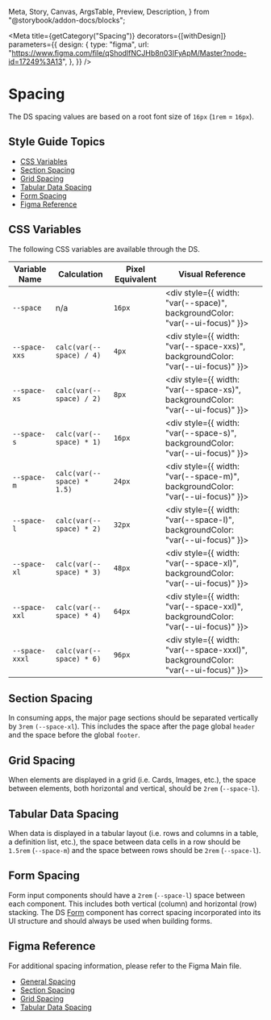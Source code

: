   Meta,
  Story,
  Canvas,
  ArgsTable,
  Preview,
  Description,
} from "@storybook/addon-docs/blocks";


<Meta
  title={getCategory("Spacing")}
  decorators={[withDesign]}
  parameters={{
    design: {
      type: "figma",
      url:
        "https://www.figma.com/file/qShodlfNCJHb8n03IFyApM/Master?node-id=17249%3A13",
    },
  }}
/>

# Spacing

The DS spacing values are based on a root font size of `16px` (`1rem` = `16px`).

## Style Guide Topics

- [CSS Variables](#css-variables)
- [Section Spacing](#section-spacing)
- [Grid Spacing](#grid-spacing)
- [Tabular Data Spacing](#tabular-data-spacing)
- [Form Spacing](#form-spacing)
- [Figma Reference](#figma-reference)

## CSS Variables

The following CSS variables are available through the DS.

| Variable Name  | Calculation                | Pixel Equivalent | Visual Reference                                                                             |
| -------------- | -------------------------- | ---------------- | -------------------------------------------------------------------------------------------- |
| `--space`      | n/a                        | `16px`           | <div style={{ width: "var(--space)", backgroundColor: "var(--ui-focus)" }}>&nbsp;</div>      |
| `--space-xxs`  | `calc(var(--space) / 4)`   | `4px`            | <div style={{ width: "var(--space-xxs)", backgroundColor: "var(--ui-focus)" }}>&nbsp;</div>  |
| `--space-xs`   | `calc(var(--space) / 2)`   | `8px`            | <div style={{ width: "var(--space-xs)", backgroundColor: "var(--ui-focus)" }}>&nbsp;</div>   |
| `--space-s`    | `calc(var(--space) * 1)`   | `16px`           | <div style={{ width: "var(--space-s)", backgroundColor: "var(--ui-focus)" }}>&nbsp;</div>    |
| `--space-m`    | `calc(var(--space) * 1.5)` | `24px`           | <div style={{ width: "var(--space-m)", backgroundColor: "var(--ui-focus)" }}>&nbsp;</div>    |
| `--space-l`    | `calc(var(--space) * 2)`   | `32px`           | <div style={{ width: "var(--space-l)", backgroundColor: "var(--ui-focus)" }}>&nbsp;</div>    |
| `--space-xl`   | `calc(var(--space) * 3)`   | `48px`           | <div style={{ width: "var(--space-xl)", backgroundColor: "var(--ui-focus)" }}>&nbsp;</div>   |
| `--space-xxl`  | `calc(var(--space) * 4)`   | `64px`           | <div style={{ width: "var(--space-xxl)", backgroundColor: "var(--ui-focus)" }}>&nbsp;</div>  |
| `--space-xxxl` | `calc(var(--space) * 6)`   | `96px`           | <div style={{ width: "var(--space-xxxl)", backgroundColor: "var(--ui-focus)" }}>&nbsp;</div> |

## Section Spacing

In consuming apps, the major page sections should be separated vertically by `3rem` `(--space-xl`). This includes the space after the page global `header` and the space before the global `footer`.

## Grid Spacing

When elements are displayed in a grid (i.e. Cards, Images, etc.), the space between elements, both horizontal and vertical, should be `2rem` (`--space-l`).

## Tabular Data Spacing

When data is displayed in a tabular layout (i.e. rows and columns in a table, a definition list, etc.), the space between data cells in a row should be `1.5rem` (`--space-m`) and the space between rows should be `2rem` (`--space-l`).

## Form Spacing

Form input components should have a `2rem` (`--space-l`) space between each component. This includes both vertical (column) and horizontal (row) stacking. The DS [Form](https://nypl.github.io/nypl-design-system/storybook-static/?path=/story/form-elements-form--form) component has correct spacing incorporated into its UI structure and should always be used when building forms.

## Figma Reference

For additional spacing information, please refer to the Figma Main file.

- [General Spacing](https://www.figma.com/file/qShodlfNCJHb8n03IFyApM/Main?node-id=17249%3A13)
- [Section Spacing](https://www.figma.com/file/qShodlfNCJHb8n03IFyApM/Main?node-id=17185%3A249)
- [Grid Spacing](https://www.figma.com/file/qShodlfNCJHb8n03IFyApM/Main?node-id=17185%3A204)
- [Tabular Data Spacing](https://www.figma.com/file/qShodlfNCJHb8n03IFyApM/?node-id=10734%3A5146)
